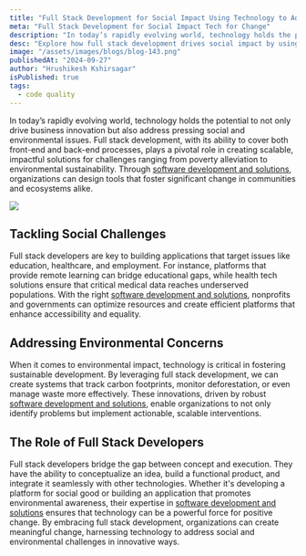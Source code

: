 ```yaml
---
title: "Full Stack Development for Social Impact Using Technology to Address Social and Environmental Challenges"
meta: "Full Stack Development for Social Impact Tech for Change"
description: "In today’s rapidly evolving world, technology holds the potential to not only drive business innovation but also address pressing social and environmental issues. Full stack development, with its ability to cover both front-end and back-end processes, plays a pivotal role in creating scalable, impactful solutions for challenges ranging from poverty alleviation to environmental sustainability."
desc: "Explore how full stack development drives social impact by using technology to tackle pressing social and environmental challenges."
image: "/assets/images/blogs/blog-143.png"
publishedAt: "2024-09-27"
author: "Hrushikesh Kshirsagar"
isPublished: true
tags:
  - code quality
---
```


In today’s rapidly evolving world, technology holds the potential to not only drive business innovation but also address pressing social and environmental issues. Full stack development, with its ability to cover both front-end and back-end processes, plays a pivotal role in creating scalable, impactful solutions for challenges ranging from poverty alleviation to environmental sustainability. Through [software development and solutions](https://www.cloudprism.in/software-development), organizations can design tools that foster significant change in communities and ecosystems alike.

<Image src="/assets/images/blogs/blog-144.png" />

## Tackling Social Challenges

Full stack developers are key to building applications that target issues like education, healthcare, and employment. For instance, platforms that provide remote learning can bridge educational gaps, while health tech solutions ensure that critical medical data reaches underserved populations. With the right [software development and solutions](https://www.cloudprism.in/software-development), nonprofits and governments can optimize resources and create efficient platforms that enhance accessibility and equality.

## Addressing Environmental Concerns

When it comes to environmental impact, technology is critical in fostering sustainable development. By leveraging full stack development, we can create systems that track carbon footprints, monitor deforestation, or even manage waste more effectively. These innovations, driven by robust [software development and solutions](https://www.cloudprism.in/software-development), enable organizations to not only identify problems but implement actionable, scalable interventions.

## The Role of Full Stack Developers

Full stack developers bridge the gap between concept and execution. They have the ability to conceptualize an idea, build a functional product, and integrate it seamlessly with other technologies. Whether it's developing a platform for social good or building an application that promotes environmental awareness, their expertise in [software development and solutions](https://www.cloudprism.in/software-development) ensures that technology can be a powerful force for positive change.
By embracing full stack development, organizations can create meaningful change, harnessing technology to address social and environmental challenges in innovative ways.
